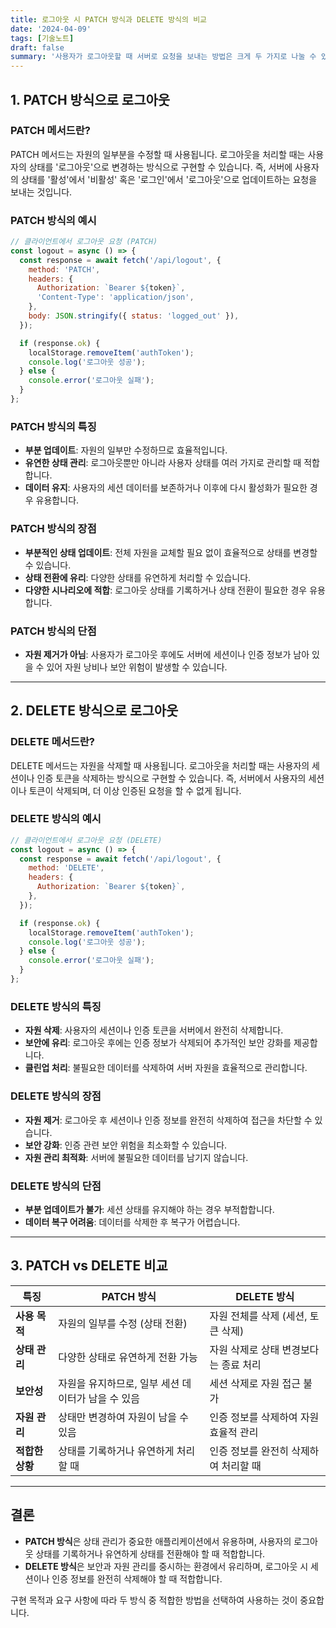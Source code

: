 ```yaml
---
title: 로그아웃 시 PATCH 방식과 DELETE 방식의 비교
date: '2024-04-09'
tags: [기술노트]
draft: false
summary: '사용자가 로그아웃할 때 서버로 요청을 보내는 방법은 크게 두 가지로 나눌 수 있습니다: PATCH 방식과 DELETE 방식. 두 방식 모두 RESTful API에서 자주 사용되며, 각각의 장단점이 있습니다. 이 문서에서는 로그아웃을 구현할 때 이 두 가지 방법을 비교하고, 어떤 상황에서 각각의 방식이 적합한지 살펴보겠습니다.'
---
```


## 1. PATCH 방식으로 로그아웃
### PATCH 메서드란?
PATCH 메서드는 자원의 일부분을 수정할 때 사용됩니다. 로그아웃을 처리할 때는 사용자의 상태를 '로그아웃'으로 변경하는 방식으로 구현할 수 있습니다. 즉, 서버에 사용자의 상태를 '활성'에서 '비활성' 혹은 '로그인'에서 '로그아웃'으로 업데이트하는 요청을 보내는 것입니다.

### PATCH 방식의 예시
```javascript
// 클라이언트에서 로그아웃 요청 (PATCH)
const logout = async () => {
  const response = await fetch('/api/logout', {
    method: 'PATCH',
    headers: {
      Authorization: `Bearer ${token}`,
      'Content-Type': 'application/json',
    },
    body: JSON.stringify({ status: 'logged_out' }),
  });

  if (response.ok) {
    localStorage.removeItem('authToken');
    console.log('로그아웃 성공');
  } else {
    console.error('로그아웃 실패');
  }
};
```

### PATCH 방식의 특징
- **부분 업데이트**: 자원의 일부만 수정하므로 효율적입니다.
- **유연한 상태 관리**: 로그아웃뿐만 아니라 사용자 상태를 여러 가지로 관리할 때 적합합니다.
- **데이터 유지**: 사용자의 세션 데이터를 보존하거나 이후에 다시 활성화가 필요한 경우 유용합니다.

### PATCH 방식의 장점
- **부분적인 상태 업데이트**: 전체 자원을 교체할 필요 없이 효율적으로 상태를 변경할 수 있습니다.
- **상태 전환에 유리**: 다양한 상태를 유연하게 처리할 수 있습니다.
- **다양한 시나리오에 적합**: 로그아웃 상태를 기록하거나 상태 전환이 필요한 경우 유용합니다.

### PATCH 방식의 단점
- **자원 제거가 아님**: 사용자가 로그아웃 후에도 서버에 세션이나 인증 정보가 남아 있을 수 있어 자원 낭비나 보안 위험이 발생할 수 있습니다.

---

## 2. DELETE 방식으로 로그아웃
### DELETE 메서드란?
DELETE 메서드는 자원을 삭제할 때 사용됩니다. 로그아웃을 처리할 때는 사용자의 세션이나 인증 토큰을 삭제하는 방식으로 구현할 수 있습니다. 즉, 서버에서 사용자의 세션이나 토큰이 삭제되며, 더 이상 인증된 요청을 할 수 없게 됩니다.

### DELETE 방식의 예시
```javascript
// 클라이언트에서 로그아웃 요청 (DELETE)
const logout = async () => {
  const response = await fetch('/api/logout', {
    method: 'DELETE',
    headers: {
      Authorization: `Bearer ${token}`,
    },
  });

  if (response.ok) {
    localStorage.removeItem('authToken');
    console.log('로그아웃 성공');
  } else {
    console.error('로그아웃 실패');
  }
};
```

### DELETE 방식의 특징
- **자원 삭제**: 사용자의 세션이나 인증 토큰을 서버에서 완전히 삭제합니다.
- **보안에 유리**: 로그아웃 후에는 인증 정보가 삭제되어 추가적인 보안 강화를 제공합니다.
- **클린업 처리**: 불필요한 데이터를 삭제하여 서버 자원을 효율적으로 관리합니다.

### DELETE 방식의 장점
- **자원 제거**: 로그아웃 후 세션이나 인증 정보를 완전히 삭제하여 접근을 차단할 수 있습니다.
- **보안 강화**: 인증 관련 보안 위험을 최소화할 수 있습니다.
- **자원 관리 최적화**: 서버에 불필요한 데이터를 남기지 않습니다.

### DELETE 방식의 단점
- **부분 업데이트가 불가**: 세션 상태를 유지해야 하는 경우 부적합합니다.
- **데이터 복구 어려움**: 데이터를 삭제한 후 복구가 어렵습니다.

---

## 3. PATCH vs DELETE 비교

| 특징               | PATCH 방식                           | DELETE 방식                          |
|--------------------|------------------------------------|------------------------------------|
| **사용 목적**      | 자원의 일부를 수정 (상태 전환)         | 자원 전체를 삭제 (세션, 토큰 삭제)      |
| **상태 관리**      | 다양한 상태로 유연하게 전환 가능         | 자원 삭제로 상태 변경보다는 종료 처리     |
| **보안성**         | 자원을 유지하므로, 일부 세션 데이터가 남을 수 있음 | 세션 삭제로 자원 접근 불가                |
| **자원 관리**      | 상태만 변경하여 자원이 남을 수 있음      | 인증 정보를 삭제하여 자원 효율적 관리       |
| **적합한 상황**    | 상태를 기록하거나 유연하게 처리할 때      | 인증 정보를 완전히 삭제하여 처리할 때       |

---

## 결론
- **PATCH 방식**은 상태 관리가 중요한 애플리케이션에서 유용하며, 사용자의 로그아웃 상태를 기록하거나 유연하게 상태를 전환해야 할 때 적합합니다.
- **DELETE 방식**은 보안과 자원 관리를 중시하는 환경에서 유리하며, 로그아웃 시 세션이나 인증 정보를 완전히 삭제해야 할 때 적합합니다.

구현 목적과 요구 사항에 따라 두 방식 중 적합한 방법을 선택하여 사용하는 것이 중요합니다.
